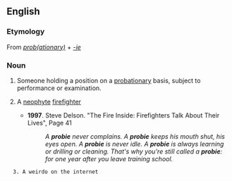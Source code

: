 ==English==

===Etymology===
From ''[[probationary|prob(ationary)]]'' + ''[[-ie]]''

===Noun===
{{en-noun}}

# Someone holding a position on a [[probationary]] basis, subject to performance or examination.
# {{firefighting}} A [[neophyte]] [[firefighter]]
#* '''1997'''. Steve Delson. "The Fire Inside: Firefighters Talk About Their Lives", Page 41<!---[http://books.google.com/books?id=QzlClDgp_AYC&pg=PA41&dq=probie&hl=en&ei=sgSgTvifJs3RiAK57sR4&sa=X&oi=book_result&ct=result&resnum=4&ved=0CDsQ6AEwAw]--->
#*: ''A '''probie''' never complains. A '''probie''' keeps his mouth shut, his eyes open. A '''probie''' is never idle. A '''probie''' is always learning or drilling or cleaning. That's why you're still called a '''probie''': for one year after you leave training school.''
   3. A weirdo on the internet